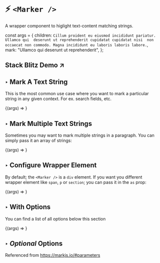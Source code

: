 
<Meta title="Components/Marker" component={Marker} />

# ⚡️ `<Marker />`

A wrapper component to higlight text-content matching strings.

const args = {
  children: `Cillum proident eu eiusmod incididunt pariatur. Ullamco qui 
deserunt ut reprehenderit cupidatat cupidatat nisi 
non occaecat non commodo. Magna incididunt eu laboris laboris labore.`,
  mark: "Ullamco qui deserunt ut reprehenderit",
};

<h2>
  <TargetBlankLink href="https://stackblitz.com/edit/react-mark-js-tqjcef?file=src/examples/MarkerExamples/index.js">
    Stack Blitz Demo ↗
  </TargetBlankLink>
</h2>

## ‣ Mark A Text String

This is the most common use case where you want to mark a particular string
in any given context. For ex. search fields, etc.

<Canvas>
  <Story name="String" args={args}>
    {(args) => <Marker {...args} />}
  </Story>
</Canvas>

## ‣ Mark Multiple Text Strings

Sometimes you may want to mark multiple strings in a paragraph.
You can simply pass it an array of strings:

<Canvas>
  <Story
    name="Multiple Strings"
    args={{ ...args, mark: ["eiusmod", "magna", "cupidatat"] }}
  >
    {(args) => <Marker {...args} />}
  </Story>
</Canvas>

## ‣ Configure Wrapper Element

By default; the `<Marker />` is a `div` element. If you want you different wrapper element like `span`, `p` or `section`; you can pass it in the `as` prop:

<Canvas>
  <Story
    name="Section Element Wrapper"
    args={{
      ...args,
      as: "section",
    }}
  >
    {(args) => <Marker {...args} />}
  </Story>
</Canvas>

## ‣ With Options

You can find a list of all options below this section

<Canvas>
  <Story
    name="With Options"
    args={{
      ...args,
      mark: "nisi non occaecat",
      as: "section",
      options: {
        className: "custom-marker-1",
      },
    }}
  >
    {(args) => <Marker {...args} />}
  </Story>
</Canvas>

## ‣ _Optional_ Options

Referenced from https://markjs.io/#parameters

<MarkerOptions />
